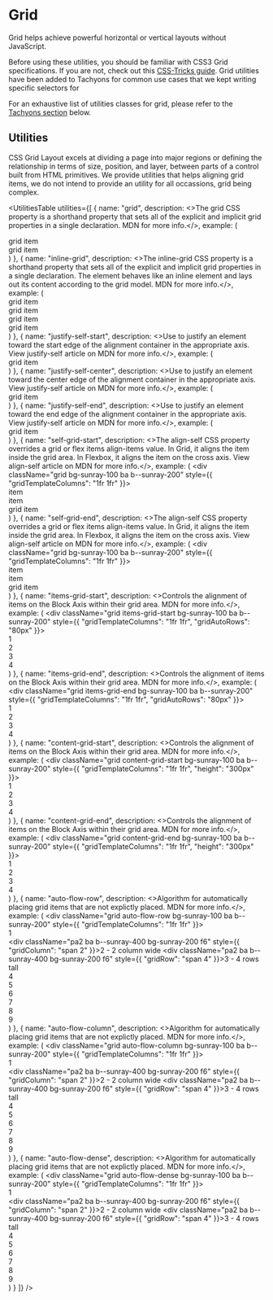 
<Meta
    title="Materials/Grid"
    id="grid"
/>

# Grid

<Tagline>Grid helps achieve powerful horizontal or vertical layouts without JavaScript.</Tagline>

Before using these utilities, you should be familiar with CSS3 Grid specifications. If you are not, check out this [CSS-Tricks guide](https://css-tricks.com/snippets/css/complete-guide-grid/). Grid utilities have been added to Tachyons for common use cases that we kept writing specific selectors for

For an exhaustive list of utilities classes for grid, please refer to the [Tachyons section](#tachyons) below.

## Utilities

<ExternalLink href="https://developer.mozilla.org/en-US/docs/Web/CSS/CSS_Grid_Layout">CSS Grid Layout</ExternalLink> excels at dividing a page into major regions or defining the relationship in terms of size, position, and layer, between parts of a control built from HTML primitives. We provide utilities that helps aligning grid items, we do not intend to provide an utility for all occassions, grid being complex.

<UtilitiesTable
    utilities={[
        {
            name: "grid",
            description: <>The grid CSS property is a shorthand property that sets all of the explicit and implicit grid properties in a single declaration. <ExternalLink href="https://developer.mozilla.org/en-US/docs/Web/CSS/justify-self">MDN</ExternalLink> for more info.</>,
            example: (
                <div className="grid bg-sunray-100 ba b--sunray-200">
                    <div className="pa2 ba b--sunray-200 f6">grid item</div>
                    <div className="pa2 ba b--sunray-200 f6">grid item</div>
                </div>
            )
        },
        {
            name: "inline-grid",
            description: <>The inline-grid CSS property is a shorthand property that sets all of the explicit and implicit grid properties in a single declaration. The element behaves like an inline element and lays out its content according to the grid model. <ExternalLink href="https://developer.mozilla.org/en-US/docs/Web/CSS/justify-self">MDN</ExternalLink> for more info.</>,
            example: (
                <div>
                    <div className="inline-grid bg-sunray-100 ba b--sunray-200">
                        <div className="pa2 ba b--sunray-200 f6">grid item</div>
                        <div className="pa2 ba b--sunray-200 f6">grid item</div>
                    </div>
                    <div className="inline-grid bg-sunray-100 ba b--sunray-200">
                        <div className="pa2 ba b--sunray-200 f6">grid item</div>
                        <div className="pa2 ba b--sunray-200 f6">grid item</div>
                    </div>
                </div>
            )
        },
        {
            name: "justify-self-start",
            description: <>Use to justify an element toward the start edge of the alignment container in the appropriate axis. View justify-self article on <ExternalLink href="https://developer.mozilla.org/en-US/docs/Web/CSS/justify-self">MDN</ExternalLink> for more info.</>,
            example: (
                <div className="grid bg-sunray-100 ba b--sunray-200">
                    <div className="justify-self-start pa2 ba b--sunray-200 f6">grid item</div>
                </div>
            )
        },
        {
            name: "justify-self-center",
            description: <>Use to justify an element toward the center edge of the alignment container in the appropriate axis. View justify-self article on <ExternalLink href="https://developer.mozilla.org/en-US/docs/Web/CSS/justify-self">MDN</ExternalLink> for more info.</>,
            example: (
                <div className="grid bg-sunray-100 ba b--sunray-200">
                    <div className="justify-self-center pa2 ba b--sunray-200 f6">grid item</div>
                </div>
            )
        },
        {
            name: "justify-self-end",
            description: <>Use to justify an element toward the end edge of the alignment container in the appropriate axis. View justify-self article on <ExternalLink href="https://developer.mozilla.org/en-US/docs/Web/CSS/justify-self">MDN</ExternalLink> for more info.</>,
            example: (
                <div className="grid bg-sunray-100 ba b--sunray-200">
                    <div className="justify-self-end pa2 ba b--sunray-200 f6">grid item</div>
                </div>
            )
        },
        {
            name: "self-grid-start",
            description: <>The align-self CSS property overrides a grid or flex items align-items value. In Grid, it aligns the item inside the grid area. In Flexbox, it aligns the item on the cross axis. View align-self article on <ExternalLink href="https://developer.mozilla.org/en-US/docs/Web/CSS/align-self">MDN</ExternalLink> for more info.</>,
            example: (
                <div className="grid bg-sunray-100 ba b--sunray-200" style={{ "gridTemplateColumns": "1fr 1fr" }}>
                    <div className="self-grid-start pa2 ba b--sunray-200 f6 w11">item</div>
                    <div className="pa2 ba b--sunray-200 h11 f6">item</div>
                    <div className="pa2 ba b--sunray-200 h11 f6">grid item</div>
                </div>
            )
        },
        {
            name: "self-grid-end",
            description: <>The align-self CSS property overrides a grid or flex items align-items value. In Grid, it aligns the item inside the grid area. In Flexbox, it aligns the item on the cross axis. View align-self article on <ExternalLink href="https://developer.mozilla.org/en-US/docs/Web/CSS/align-self">MDN</ExternalLink> for more info.</>,
            example: (
                <div className="grid bg-sunray-100 ba b--sunray-200" style={{ "gridTemplateColumns": "1fr 1fr" }}>
                    <div className="self-grid-end pa2 ba b--sunray-200 f6 w11">item</div>
                    <div className="pa2 ba b--sunray-200 h11 f6">item</div>
                    <div className="pa2 ba b--sunray-200 h11 f6">grid item</div>
                </div>
            )
        },
        {
            name: "items-grid-start",
            description: <>Controls the alignment of items on the Block Axis within their grid area. <ExternalLink href="https://developer.mozilla.org/en-US/docs/Web/CSS/align-items">MDN</ExternalLink> for more info.</>,
            example: (
                <div className="grid items-grid-start bg-sunray-100 ba b--sunray-200" style={{ "gridTemplateColumns": "1fr 1fr", "gridAutoRows": "80px" }}>
                    <div className="pa2 ba b--sunray-400 bg-sunray-200 f6">1</div>
                    <div className="pa2 ba b--sunray-400 bg-sunray-200 f6">2</div>
                    <div className="pa2 ba b--sunray-400 bg-sunray-200 f6">3</div>
                    <div className="pa2 ba b--sunray-400 bg-sunray-200 f6">4</div>
                </div>
            )
        },
        {
            name: "items-grid-end",
            description: <>Controls the alignment of items on the Block Axis within their grid area. <ExternalLink href="https://developer.mozilla.org/en-US/docs/Web/CSS/align-items">MDN</ExternalLink> for more info.</>,
            example: (
                <div className="grid items-grid-end bg-sunray-100 ba b--sunray-200" style={{ "gridTemplateColumns": "1fr 1fr", "gridAutoRows": "80px" }}>
                    <div className="pa2 ba b--sunray-400 bg-sunray-200 f6">1</div>
                    <div className="pa2 ba b--sunray-400 bg-sunray-200 f6">2</div>
                    <div className="pa2 ba b--sunray-400 bg-sunray-200 f6">3</div>
                    <div className="pa2 ba b--sunray-400 bg-sunray-200 f6">4</div>
                </div>
            )
        },
        {
            name: "content-grid-start",
            description: <>Controls the alignment of items on the Block Axis within their grid area. <ExternalLink href="https://developer.mozilla.org/en-US/docs/Web/CSS/align-items">MDN</ExternalLink> for more info.</>,
            example: (
                <div className="grid content-grid-start bg-sunray-100 ba b--sunray-200" style={{ "gridTemplateColumns": "1fr 1fr", "height": "300px" }}>
                    <div className="pa2 ba b--sunray-400 bg-sunray-200 f6">1</div>
                    <div className="pa2 ba b--sunray-400 bg-sunray-200 f6">2</div>
                    <div className="pa2 ba b--sunray-400 bg-sunray-200 f6">3</div>
                    <div className="pa2 ba b--sunray-400 bg-sunray-200 f6">4</div>
                </div>
            )
        },
        {
            name: "content-grid-end",
            description: <>Controls the alignment of items on the Block Axis within their grid area. <ExternalLink href="https://developer.mozilla.org/en-US/docs/Web/CSS/align-items">MDN</ExternalLink> for more info.</>,
            example: (
                <div className="grid content-grid-end bg-sunray-100 ba b--sunray-200" style={{ "gridTemplateColumns": "1fr 1fr", "height": "300px" }}>
                    <div className="pa2 ba b--sunray-400 bg-sunray-200 f6">1</div>
                    <div className="pa2 ba b--sunray-400 bg-sunray-200 f6">2</div>
                    <div className="pa2 ba b--sunray-400 bg-sunray-200 f6">3</div>
                    <div className="pa2 ba b--sunray-400 bg-sunray-200 f6">4</div>
                </div>
            )
        },
        {
            name: "auto-flow-row",
            description: <>Algorithm for automatically placing grid items that are not explictly placed. <ExternalLink href="https://developer.mozilla.org/en-US/docs/Web/CSS/justify-self">MDN</ExternalLink> for more info.</>,
            example: (
                <div className="grid auto-flow-row bg-sunray-100 ba b--sunray-200" style={{ "gridTemplateColumns": "1fr 1fr" }}>
                    <div className="pa2 ba b--sunray-400 bg-sunray-200 f6">1</div>
                    <div className="pa2 ba b--sunray-400 bg-sunray-200 f6" style={{ "gridColumn": "span 2" }}>2 - 2 column wide</div>
                    <div className="pa2 ba b--sunray-400 bg-sunray-200 f6" style={{ "gridRow": "span 4" }}>3 - 4 rows tall</div>
                    <div className="pa2 ba b--sunray-400 bg-sunray-200 f6">4</div>
                    <div className="pa2 ba b--sunray-400 bg-sunray-200 f6">5</div>
                    <div className="pa2 ba b--sunray-400 bg-sunray-200 f6">6</div>
                    <div className="pa2 ba b--sunray-400 bg-sunray-200 f6">7</div>
                    <div className="pa2 ba b--sunray-400 bg-sunray-200 f6">8</div>
                    <div className="pa2 ba b--sunray-400 bg-sunray-200 f6">9</div>
                </div>
            )
        },
        {
            name: "auto-flow-column",
            description: <>Algorithm for automatically placing grid items that are not explictly placed. <ExternalLink href="https://developer.mozilla.org/en-US/docs/Web/CSS/justify-self">MDN</ExternalLink> for more info.</>,
            example: (
                <div className="grid auto-flow-column bg-sunray-100 ba b--sunray-200" style={{ "gridTemplateColumns": "1fr 1fr" }}>
                    <div className="pa2 ba b--sunray-400 bg-sunray-200 f6">1</div>
                    <div className="pa2 ba b--sunray-400 bg-sunray-200 f6" style={{ "gridColumn": "span 2" }}>2 - 2 column wide</div>
                    <div className="pa2 ba b--sunray-400 bg-sunray-200 f6" style={{ "gridRow": "span 4" }}>3 - 4 rows tall</div>
                    <div className="pa2 ba b--sunray-400 bg-sunray-200 f6">4</div>
                    <div className="pa2 ba b--sunray-400 bg-sunray-200 f6">5</div>
                    <div className="pa2 ba b--sunray-400 bg-sunray-200 f6">6</div>
                    <div className="pa2 ba b--sunray-400 bg-sunray-200 f6">7</div>
                    <div className="pa2 ba b--sunray-400 bg-sunray-200 f6">8</div>
                    <div className="pa2 ba b--sunray-400 bg-sunray-200 f6">9</div>
                </div>
            )
        },
        {
            name: "auto-flow-dense",
            description: <>Algorithm for automatically placing grid items that are not explictly placed. <ExternalLink href="https://developer.mozilla.org/en-US/docs/Web/CSS/justify-self">MDN</ExternalLink> for more info.</>,
            example: (
                <div className="grid auto-flow-dense bg-sunray-100 ba b--sunray-200" style={{ "gridTemplateColumns": "1fr 1fr" }}>
                    <div className="pa2 ba b--sunray-400 bg-sunray-200 f6">1</div>
                    <div className="pa2 ba b--sunray-400 bg-sunray-200 f6" style={{ "gridColumn": "span 2" }}>2 - 2 column wide</div>
                    <div className="pa2 ba b--sunray-400 bg-sunray-200 f6" style={{ "gridRow": "span 4" }}>3 - 4 rows tall</div>
                    <div className="pa2 ba b--sunray-400 bg-sunray-200 f6">4</div>
                    <div className="pa2 ba b--sunray-400 bg-sunray-200 f6">5</div>
                    <div className="pa2 ba b--sunray-400 bg-sunray-200 f6">6</div>
                    <div className="pa2 ba b--sunray-400 bg-sunray-200 f6">7</div>
                    <div className="pa2 ba b--sunray-400 bg-sunray-200 f6">8</div>
                    <div className="pa2 ba b--sunray-400 bg-sunray-200 f6">9</div>
                </div>
            )
        }
    ]}
/>
